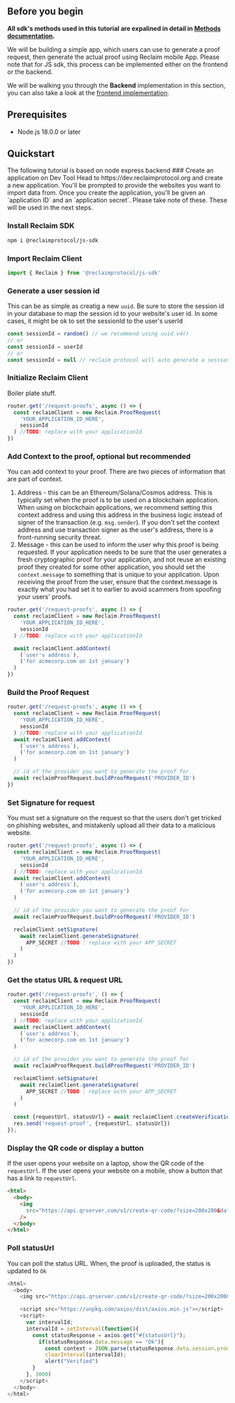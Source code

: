 

## Before you begin
**All sdk's methods used in this tutorial are expalined in detail in [Methods documentation](/sdk-methods).**

We will be building a simple app, which users can use to generate a proof request, then generate the actual proof using Reclaim mobile App.
Please note that for JS sdk, this process can be implemented either on the frontend or the backend.

We will be walking you through the **Backend** implementation in this section, you can also take a look at the [frontend implementation](/js/frontend). 

## Prerequisites

- Node.js 18.0.0 or later

## Quickstart

<Callout type='info'>
  The following tutorial is based on node express backend
</Callout>

<Steps>
### Create an application on Dev Tool
Head to https://dev.reclaimprotocol.org and create a new application. You'll be prompted to provide the websites you want to import data from. Once you create the application, you'll be given an `application ID` and an `application secret`. Please take note of these. These will be used in the next steps.

### Install Reclaim SDK

```bash copy
npm i @reclaimprotocol/js-sdk
```

### Import Reclaim Client

```js copy showLineNumbers
import { Reclaim } from '@reclaimprotocol/js-sdk'
```

### Generate a user session id

This can be as simple as creatig a new `uuid`.
Be sure to store the session id in your database to map the session id to your website's user id.
In some cases, it might be ok to set the sessionId to the user's userId

```js copy showLineNumbers
const sessionId = random() // we recommend using uuid.v4()
// or
const sessionId = userId
// or
const sessionId = null // reclaim protocol will auto generate a sessionId
```

### Initialize Reclaim Client

Boiler plate stuff.

```js copy showLineNumbers {2-5}
router.get('/request-proofs', async () => {
  const reclaimClient = new Reclaim.ProofRequest(
    'YOUR_APPLICATION_ID_HERE',
    sessionId
  ) //TODO: replace with your applicationId
})
```

### Add Context to the proof, optional but recommended

You can add context to your proof. There are two pieces of information that are part of context.

1. Address - this can be an Ethereum/Solana/Cosmos address. This is typically set when the proof is to be used on a blockchain application. When using on blockchain applications, we recommend setting this context address and using this address in the business logic instead of signer of the transaction (e.g. `msg.sender`). If you don't set the context address and use transaction signer as the user's address, there is a front-running security threat.
2. Message - this can be used to inform the user why this proof is being requested. If your application needs to be sure that the user generates a fresh cryptographic proof for your application, and not reuse an existing proof they created for some other application, you should set the `context.message` to something that is unique to your application. Upon receiving the proof from the user, ensure that the context.message is exactly what you had set it to earlier to avoid scammers from spoofing your users' proofs.

```js copy showLineNumbers {7-10}
router.get('/request-proofs', async () => {
  const reclaimClient = new Reclaim.ProofRequest(
    'YOUR_APPLICATION_ID_HERE',
    sessionId
  ) //TODO: replace with your applicationId

  await reclaimClient.addContext(
    (`user's address`),
    ('for acmecorp.com on 1st january')
  )
})
```

### Build the Proof Request

```js copy showLineNumbers {11-12}
router.get('/request-proofs', async () => {
  const reclaimClient = new Reclaim.ProofRequest(
    'YOUR_APPLICATION_ID_HERE',
    sessionId
  ) //TODO: replace with your applicationId
  await reclaimClient.addContext(
    (`user's address`),
    ('for acmecorp.com on 1st january')
  )

  // id of the provider you want to generate the proof for
  await reclaimProofRequest.buildProofRequest('PROVIDER_ID')
})
```

### Set Signature for request

You must set a signature on the request so that the users don't get tricked on phishing websites, and mistakenly upload all their data to a malicious website.

```js copy showLineNumbers {14-18}
router.get('/request-proofs', async () => {
  const reclaimClient = new Reclaim.ProofRequest(
    'YOUR_APPLICATION_ID_HERE',
    sessionId
  ) //TODO: replace with your applicationId
  await reclaimClient.addContext(
    (`user's address`),
    ('for acmecorp.com on 1st january')
  )

  // id of the provider you want to generate the proof for
  await reclaimProofRequest.buildProofRequest('PROVIDER_ID')

  reclaimClient.setSignature(
    await reclaimClient.generateSignature(
      APP_SECRET //TODO : replace with your APP_SECRET
    )
  )
})
```

### Get the status URL & request URL

```js copy showLineNumbers {20-21}
router.get('/request-proofs', () => {
  const reclaimClient = new Reclaim.ProofRequest(
    'YOUR_APPLICATION_ID_HERE',
    sessionId
  ) //TODO: replace with your applicationId
  await reclaimClient.addContext(
    (`user's address`),
    ('for acmecorp.com on 1st january')
  )

  // id of the provider you want to generate the proof for
  await reclaimProofRequest.buildProofRequest('PROVIDER_ID')

  reclaimClient.setSignature(
    await reclaimClient.generateSignature(
      APP_SECRET //TODO : replace with your APP_SECRET
    )
  )

  const {requestUrl, statusUrl} = await reclaimClient.createVerificationRequest();
  res.send('request-proof', {requestUrl, statusUrl})
});

```

### Display the QR code or display a button

If the user opens your website on a laptop, show the QR code of the `requestUrl`.
If the user opens your website on a mobile, show a button that has a link to `requestUrl`.

```html copy showLineNumbers {4}
<html>
  <body>
    <img
      src="https://api.qrserver.com/v1/create-qr-code/?size=200x200&data=#{requestUrl}"
    />
  </body>
</html>
```

### Poll statusUrl

You can poll the status URL. When, the proof is uploaded, the status is updated to `Ok`

```js copy showLineNumbers {5-16}
<html>
  <body>
    <img src="https://api.qrserver.com/v1/create-qr-code/?size=200x200&data=#{requestUrl}" />

    <script src="https://unpkg.com/axios/dist/axios.min.js"></script>
    <script>
      var intervalId;
      intervalId = setInterval(function(){
        const statusResponse = axios.get("#{statusUrl}");
          if(statusResponse.data.message == "Ok"){
            const context = JSON.parse(statusResponse.data.session.proofs[0].claimData.context); //optional
            clearInterval(intervalId);
            alert("Verified")
        }
      }, 3000)
    </script>
  </body>
</html>
```

</Steps>

